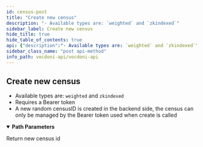 ```yaml
---
id: census-post
title: "Create new census"
description: "- Available types are: `weighted` and `zkindexed`"
sidebar_label: Create new census
hide_title: true
hide_table_of_contents: true
api: {"description":"- Available types are: `weighted` and `zkindexed`\n- Requires a Bearer token\n- A new random censusID is created in the backend side, the census can only be managed by the Bearer token used when create is called","operationId":"censusPost","security":[{"bearerAuth":[]}],"tags":["Censuses"],"parameters":[{"name":"type","in":"path","description":"Census types","required":true,"schema":{"type":"string","enum":["todo","todo2"]}}],"responses":{"200":{"description":"Return new census id","content":{"application/json":{"example":"{\n  \"censusID\":\"b547a9c83ad7d61b568cf10ebbb25338d680810fa219fa69477cfbd860b386c2\"\n}"}}}},"method":"post","path":"/censuses/{type}","servers":[{"url":"https://api.vocdoni.io/version/v3"}],"securitySchemes":{"bearerAuth":{"type":"http","scheme":"bearer"}},"info":{"version":"2.0.0","title":"Vocdoni API","license":{"name":"MIT"},"description":"**Goals and Objectives:** \nThe Vocdoni API is meant to be the entry point for external integrators to add voting capabilities to an existing  CRM, customer base and product experience. The API should act as a satellite that facilitates creating votes using  Vocdoni, without the hassle of learning a deep platform.\nThis API should allow to perform the basic primitives of the Vocdoni Protocol such as manage organizations, voting  processes and be able to vote, abstracting as much as possible the complexity and doing so, offering simple and  clear methods to perform such actions.\nLast but not least, the API should be modular and allow further expansion with other independent modules such as  payments, CSPs, SSI providers, CRM’s, etc. becoming a open voting block/”lego” for the Web2.0 & Web 3.0 world."},"postman":{"name":"Create new census","description":{"content":"- Available types are: `weighted` and `zkindexed`\n- Requires a Bearer token\n- A new random censusID is created in the backend side, the census can only be managed by the Bearer token used when create is called","type":"text/plain"},"url":{"path":["censuses",":type"],"host":["{{baseUrl}}"],"query":[],"variable":[{"disabled":false,"description":{"content":"(Required) Census types","type":"text/plain"},"type":"any","value":"","key":"type"}]},"header":[{"key":"Accept","value":"application/json"}],"method":"POST","auth":{"type":"bearer","bearer":[{"type":"any","value":"<Bearer Token>","key":"token"}]}}}
sidebar_class_name: "post api-method"
info_path: vocdoni-api/vocdoni-api
---
```



## Create new census



- Available types are: `weighted` and `zkindexed`
- Requires a Bearer token
- A new random censusID is created in the backend side, the census can only be managed by the Bearer token used when create is called

<details style={{"marginBottom":"1rem"}} data-collapsed={false} open={true}><summary style={{}}><strong>Path Parameters</strong></summary><div><ul><ParamsItem className={"paramsItem"} param={{"name":"type","in":"path","description":"Census types","required":true,"schema":{"type":"string","enum":["todo","todo2"]}}}></ParamsItem></ul></div></details><div><ApiTabs><TabItem label={"200"} value={"200"}><div>

Return new census id

</div><div><MimeTabs schemaType={"response"}><TabItem label={"application/json"} value={"application/json"}><SchemaTabs><TabItem label={"Example"} value={"Example"}><ResponseSamples responseExample={"{\n  \"censusID\":\"b547a9c83ad7d61b568cf10ebbb25338d680810fa219fa69477cfbd860b386c2\"\n}"} language={"json"}></ResponseSamples></TabItem></SchemaTabs></TabItem></MimeTabs></div></TabItem></ApiTabs></div>
      